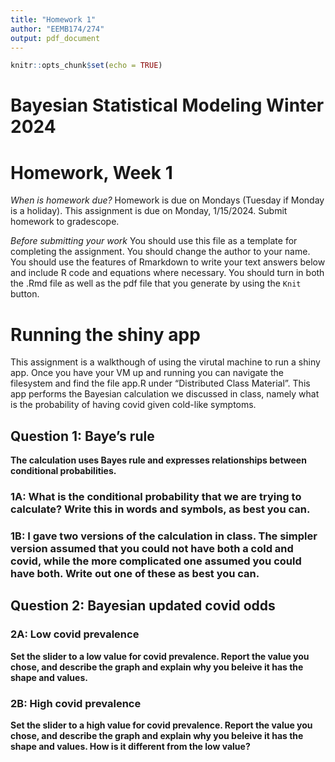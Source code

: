 ```yaml
---
title: "Homework 1"
author: "EEMB174/274"
output: pdf_document
---
```


```r
knitr::opts_chunk$set(echo = TRUE)
```
# Bayesian Statistical Modeling Winter 2024
# Homework, Week 1

*When is homework due?* Homework is due on Mondays (Tuesday if Monday is a holiday). This assignment is due on Monday, 1/15/2024. Submit homework to gradescope.


*Before submitting your work* You should use this file as a template for completing the assignment. You should change the author to your name. You should use the features of Rmarkdown to write your text answers below and include R code and equations where necessary. You should turn in both the .Rmd file as well as the pdf file that you generate by using the `Knit` button.


# Running the shiny app
This assignment is a walkthough of using the virutal machine to run a shiny app. Once you have your VM up and running you can navigate the filesystem and find the file app.R under "Distributed Class Material". This app performs the Bayesian calculation we discussed in class, namely what is the probability of having covid given cold-like symptoms.


## Question 1: Baye's rule   
**The calculation uses Bayes rule and expresses relationships between conditional probabilities.**

### 1A: What is the conditional probability that we are trying to calculate? Write this in words and symbols, as best you can.



### 1B: I gave two versions of the calculation in class. The simpler version assumed that you could not have both a cold and covid, while the more complicated one assumed you could have both. Write out one of these as best you can.


## Question 2: Bayesian updated covid odds

### 2A: Low covid prevalence
**Set the slider to a low value for covid prevalence. Report the value you chose, and describe the graph and explain why you beleive it has the shape and values.**


### 2B: High covid prevalence
**Set the slider to a high value for covid prevalence. Report the value you chose, and describe the graph and explain why you beleive it has the shape and values. How is it different from the low value?**
